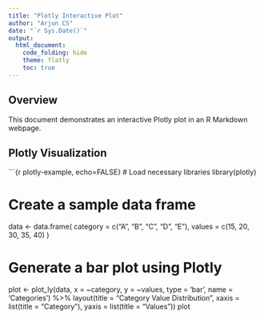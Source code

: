 ```yaml
---
title: "Plotly Interactive Plot"
author: "Arjun CS"
date: "`r Sys.Date()`"
output:
  html_document:
    code_folding: hide
    theme: flatly
    toc: true
---
```


## Overview

This document demonstrates an interactive Plotly plot in an R Markdown webpage.

## Plotly Visualization

\`\`\`{r plotly-example, echo=FALSE} \# Load necessary libraries library(plotly)

# Create a sample data frame

data \<- data.frame( category = c("A", "B", "C", "D", "E"), values = c(15, 20, 30, 35, 40) )

# Generate a bar plot using Plotly

plot \<- plot_ly(data, x = \~category, y = \~values, type = 'bar', name = 'Categories') %\>% layout(title = "Category Value Distribution", xaxis = list(title = "Category"), yaxis = list(title = "Values")) plot
